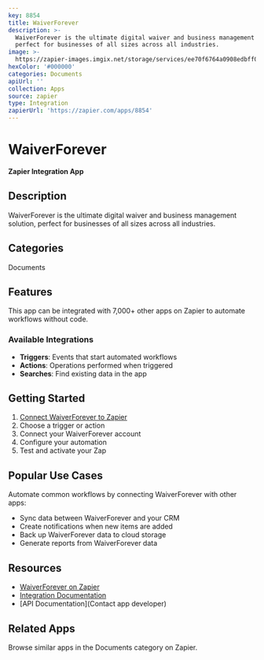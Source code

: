 ```yaml
---
key: 8854
title: WaiverForever
description: >-
  WaiverForever is the ultimate digital waiver and business management solution,
  perfect for businesses of all sizes across all industries.
image: >-
  https://zapier-images.imgix.net/storage/services/ee70f6764a0908edbff0173ae86d3b8f.png?auto=format%2Ccompress&ixlib=python-3.0.0&q=50
hexColor: '#000000'
categories: Documents
apiUrl: ''
collection: Apps
source: zapier
type: Integration
zapierUrl: 'https://zapier.com/apps/8854'
---
```

# WaiverForever

**Zapier Integration App**

## Description

WaiverForever is the ultimate digital waiver and business management solution, perfect for businesses of all sizes across all industries.

## Categories

Documents

## Features

This app can be integrated with 7,000+ other apps on Zapier to automate workflows without code.

### Available Integrations

- **Triggers**: Events that start automated workflows
- **Actions**: Operations performed when triggered
- **Searches**: Find existing data in the app

## Getting Started

1. [Connect WaiverForever to Zapier](https://zapier.com/apps/8854)
2. Choose a trigger or action
3. Connect your WaiverForever account
4. Configure your automation
5. Test and activate your Zap

## Popular Use Cases

Automate common workflows by connecting WaiverForever with other apps:

- Sync data between WaiverForever and your CRM
- Create notifications when new items are added
- Back up WaiverForever data to cloud storage
- Generate reports from WaiverForever data

## Resources

- [WaiverForever on Zapier](https://zapier.com/apps/8854)
- [Integration Documentation](https://zapier.com/apps/8854/integrations)
- [API Documentation](Contact app developer)

## Related Apps

Browse similar apps in the Documents category on Zapier.
